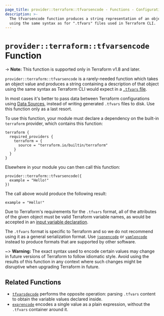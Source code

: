 ```yaml
---
page_title: provider::terraform::tfvarsencode - Functions - Configuration Language
description: >-
  The tfvarsencode function produces a string representation of an object
  using the same syntax as for ".tfvars" files used in Terraform CLI.
---
```


# `provider::terraform::tfvarsencode` Function

-> **Note:** This function is supported only in Terraform v1.8 and later.

`provider::terraform::tfvarsencode` is a rarely-needed function which takes
an object value and produces a string containing a description of that object
using the same syntax as Terraform CLI would expect in a
[`.tfvars` file](/terraform/language/values/variables#variable-definitions-tfvars-files).

In most cases it's better to pass data between Terraform configurations using
[Data Sources](/terraform/language/data-sources),
instead of writing generated `.tfvars` files to disk. Use this function only as
a last resort.

To use this function, your module must declare a dependency on the built-in
`terraform` provider, which contains this function:

```hcl
terraform {
  required_providers {
    terraform = {
      source = "terraform.io/builtin/terraform"
    }
  }
}
```

Elsewhere in your module you can then call this function:

```hcl
provider::terraform::tfvarsencode({
  example = "Hello!"
})
```

The call above would produce the following result:

```hcl
example = "Hello!"
```

Due to Terraform's requirements for the `.tfvars` format, all of the attributes
of the given object must be valid Terraform variable names, as would be
accepted in an
[input variable declaration](/terraform/language/values/variables#declaring-an-input-variable).

The `.tfvars` format is specific to Terraform and so we do not recommend using
it as a general serialization format.
Use [`jsonencode`](/terraform/language/functions/jsonencode) or
[`yamlencode`](/terraform/language/functions/yamlencode) instead to produce
formats that are supported by other software.

~> **Warning:** The exact syntax used to encode certain values may change
in future versions of Terraform to follow idiomatic style. Avoid using the
results of this function in any context where such changes might be disruptive
when upgrading Terraform in future.

## Related Functions

* [`tfvarsdecode`](/terraform/language/functions/terraform-tfvarsdecode)
  performs the opposite operation: parsing `.tfvars` content to obtain
  the variable values declared inside.
* [`exprencode`](/terraform/language/functions/terraform-exprdecode)
  encodes a single value as a plain expression, without the `.tfvars`
  container around it.
